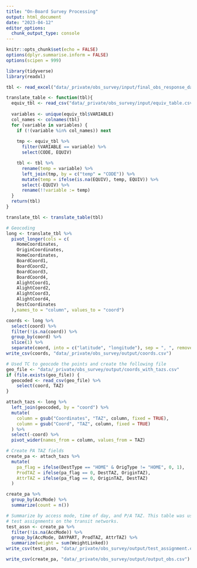 ```yaml
---
title: "On-Board Survey Processing"
output: html_document
date: "2023-04-12"
editor_options: 
  chunk_output_type: console
---
```


```r
knitr::opts_chunk$set(echo = FALSE)
options(dplyr.summarise.inform = FALSE)
options(scipen = 999)

library(tidyverse)
library(readxl)
```

```r
tbl <- read_excel("data/_private/obs_survey/input/final_obs_response_data.xlsx")
```

```r
translate_table <- function(tbl){
  equiv_tbl <- read_csv("data/_private/obs_survey/input/equiv_table.csv")
  
  variables <- unique(equiv_tbl$VARIABLE)
  col_names <- colnames(tbl)
  for (variable in variables) {
    if (!(variable %in% col_names)) next
    
    tmp <- equiv_tbl %>%
      filter(VARIABLE == variable) %>%
      select(CODE, EQUIV)

    tbl <- tbl %>%
      rename(temp = variable) %>%
      left_join(tmp, by = c("temp" = "CODE")) %>%
      mutate(temp = ifelse(is.na(EQUIV), temp, EQUIV)) %>%
      select(-EQUIV) %>%
      rename(!!variable := temp)
  }
  return(tbl)
}
```

```r
translate_tbl <- translate_table(tbl)
```


```r
# Geocoding
long <- translate_tbl %>%
  pivot_longer(cols = c(
    HomeCoordinates,
    OriginCoordinates,
    HomeCoordinates,
    BoardCoord1,
    BoardCoord2,
    BoardCoord3,
    BoardCoord4,
    AlightCoord1,
    AlightCoord2,
    AlightCoord3,
    AlightCoord4,
    DestCoordinates
  ),names_to = "column", values_to = "coord") 

coords <- long %>%
  select(coord) %>%
  filter(!is.na(coord)) %>%
  group_by(coord) %>%
  slice(1) %>%
  separate(coord, into = c("latitude", "longitude"), sep = ", ", remove = FALSE)
write_csv(coords, "data/_private/obs_survey/output/coords.csv")

# Used TC to geocode the points and create the following file
geo_file <- "data/_private/obs_survey/output/coords_with_tazs.csv"
if (file.exists(geo_file)) {
  geocoded <- read_csv(geo_file) %>%
    select(coord, TAZ)
}

attach_tazs <- long %>%
  left_join(geocoded, by = "coord") %>%
  mutate(
    column = gsub("Coordinates", "TAZ", column, fixed = TRUE),
    column = gsub("Coord", "TAZ", column, fixed = TRUE)
  ) %>%
  select(-coord) %>%
  pivot_wider(names_from = column, values_from = TAZ)
```

```r
# Create PA TAZ fields
create_pa <- attach_tazs %>%
  mutate(
    pa_flag = ifelse(DestType == "HOME" & OrigType != "HOME", 0, 1),
    ProdTAZ = ifelse(pa_flag == 0, DestTAZ, OriginTAZ),
    AttrTAZ = ifelse(pa_flag == 0, OriginTAZ, DestTAZ)
  )
```

```r
create_pa %>%
  group_by(AccMode) %>%
  summarize(count = n())
```



```r
# Summarize by access mode, time of day, and P/A TAZ. This table was used to do
# test assignments on the transit networks.
test_assn <- create_pa %>%
  filter(!is.na(AccMode)) %>%
  group_by(AccMode, DAYPART, ProdTAZ, AttrTAZ) %>%
  summarize(weight = sum(WeightLinked))
write_csv(test_assn, "data/_private/obs_survey/output/test_assignment.csv")  
```

```r
write_csv(create_pa, "data/_private/obs_survey/output/output_obs.csv")
```

